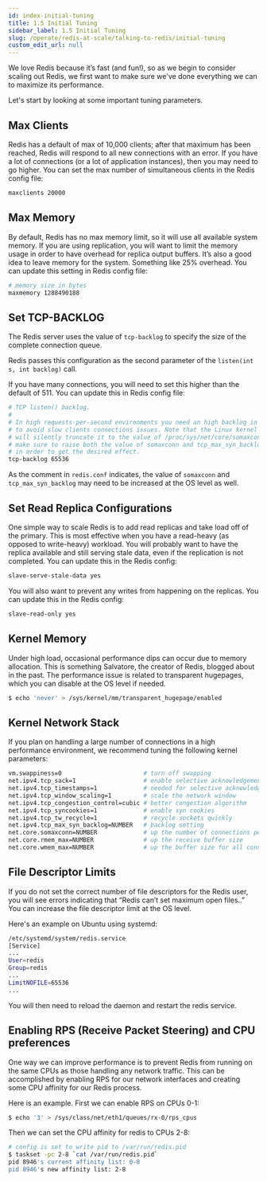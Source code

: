 ```yaml
---
id: index-initial-tuning
title: 1.5 Initial Tuning
sidebar_label: 1.5 Initial Tuning
slug: /operate/redis-at-scale/talking-to-redis/initial-tuning
custom_edit_url: null
---
```



We love Redis because it’s fast (and fun!), so as we begin to consider scaling out Redis, we first want to make sure we've done everything we can to maximize its performance.

Let's start by looking at some important tuning parameters.

## Max Clients
Redis has a default of max of 10,000 clients; after that maximum has been reached, Redis will respond to all new connections with an error. If you have a lot of connections (or a lot of application instances), then you may need to go higher. You can set the max number of simultaneous clients in the Redis config file:

```bash
maxclients 20000
```

## Max Memory
By default, Redis has no max memory limit, so it will use all available system memory. If you are using replication, you will want to limit the memory usage in order to have overhead for replica output buffers. It’s also a good idea to leave memory for the system. Something like 25% overhead. You can update this setting in Redis config file:

```bash
# memory size in bytes
maxmemory 1288490188
```

## Set TCP-BACKLOG
The Redis server uses the value of `tcp-backlog` to specify the size of the complete connection queue.

Redis passes this configuration as the second parameter of the `listen(int s, int backlog)` call.

If you have many connections, you will need to set this higher than the default of 511. You can update this in Redis config file:

```bash
# TCP listen() backlog.
#
# In high requests-per-second environments you need an high backlog in order
# to avoid slow clients connections issues. Note that the Linux kernel
# will silently truncate it to the value of /proc/sys/net/core/somaxconn so
# make sure to raise both the value of somaxconn and tcp_max_syn_backlog
# in order to get the desired effect.
tcp-backlog 65536
```
As the comment in `redis.conf` indicates, the value of `somaxconn` and `tcp_max_syn_backlog` may need to be increased at the OS level as well.

## Set Read Replica Configurations
One simple way to scale Redis is to add read replicas and take load off of the primary. This is most effective when you have a read-heavy (as opposed to write-heavy) workload. You will probably want to have the replica available and still serving stale data, even if the replication is not completed. You can update this in the Redis config:

```bash
slave-serve-stale-data yes
```
You will also want to prevent any writes from happening on the replicas. You can update this in the Redis config:

```bash
slave-read-only yes
```
## Kernel Memory
Under high load, occasional performance dips can occur due to memory allocation. This is something Salvatore, the creator of Redis, blogged about in the past. The performance issue is related to transparent hugepages, which you can disable at the OS level if needed.

```bash
$ echo 'never' > /sys/kernel/mm/transparent_hugepage/enabled
```

## Kernel Network Stack
If you plan on handling a large number of connections in a high performance environment, we recommend tuning the following kernel parameters:

```bash
vm.swappiness=0                       # turn off swapping
net.ipv4.tcp_sack=1                   # enable selective acknowledgements
net.ipv4.tcp_timestamps=1             # needed for selective acknowledgements
net.ipv4.tcp_window_scaling=1         # scale the network window
net.ipv4.tcp_congestion_control=cubic # better congestion algorithm
net.ipv4.tcp_syncookies=1             # enable syn cookies
net.ipv4.tcp_tw_recycle=1             # recycle sockets quickly
net.ipv4.tcp_max_syn_backlog=NUMBER   # backlog setting
net.core.somaxconn=NUMBER             # up the number of connections per port
net.core.rmem_max=NUMBER              # up the receive buffer size
net.core.wmem_max=NUMBER              # up the buffer size for all connections
```

## File Descriptor Limits
If you do not set the correct number of file descriptors for the Redis user, you will see errors indicating that “Redis can’t set maximum open files..” You can increase the file descriptor limit at the OS level.

Here's an example on Ubuntu using systemd:

```bash
/etc/systemd/system/redis.service
[Service]
...
User=redis
Group=redis
...
LimitNOFILE=65536
...
```

You will then need to reload the daemon and restart the redis service.

## Enabling RPS (Receive Packet Steering) and CPU preferences
One way we can improve performance is to prevent Redis from running on the same CPUs as those handling any network traffic. This can be accomplished by enabling RPS for our network interfaces and creating some CPU affinity for our Redis process.

Here is an example. First we can enable RPS on CPUs 0-1:

```bash
$ echo '3' > /sys/class/net/eth1/queues/rx-0/rps_cpus
```
Then we can set the CPU affinity for redis to CPUs 2-8:

```bash
# config is set to write pid to /var/run/redis.pid
$ taskset -pc 2-8 `cat /var/run/redis.pid`
pid 8946's current affinity list: 0-8
pid 8946's new affinity list: 2-8
```